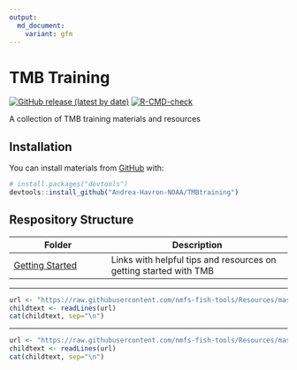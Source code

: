 ```yaml
---
output: 
  md_document:
    variant: gfm
---
```


<!-- README.md is generated from README.Rmd. Please edit that file -->

# TMB Training 

<!-- badges: start -->

[![GitHub release (latest by
date)](https://img.shields.io/github/v/release/nmfs-fish-tools/pkgdownTemplate)](https://github.com/nmfs-fish-tools/pkgdownTemplate/releases)
[![R-CMD-check](https://github.com/nmfs-fish-tools/pkgdownTemplate/workflows/R-CMD-check/badge.svg)](https://github.com/nmfs-fish-tools/pkgdownTemplate/actions/workflows/R-CMD-check.yaml)
<!-- badges: end -->

A collection of TMB training materials and resources

## Installation

You can install materials from [GitHub](https://github.com/Andrea-Havron-NOAA/TMBtraining) with:

``` r
# install.packages("devtools")
devtools::install_github("Andrea-Havron-NOAA/TMBtraining")
```

## Respository Structure
| Folder | Description |
| -------|-------------|
|[Getting Started](https://andrea-havron-noaa.github.io/TMBtraining/articles/000_Getting_Started_Contents) | Links with helpful tips and resources on getting started with TMB
<!-- Do not edit below. This adds the Disclaimer and NMFS footer. -->

****

```r
url <- "https://raw.githubusercontent.com/nmfs-fish-tools/Resources/master/Disclaimer.md"
childtext <- readLines(url)
cat(childtext, sep="\n")
```

****

```r
url <- "https://raw.githubusercontent.com/nmfs-fish-tools/Resources/master/footer.md" 
childtext <- readLines(url)
cat(childtext, sep="\n")
```


